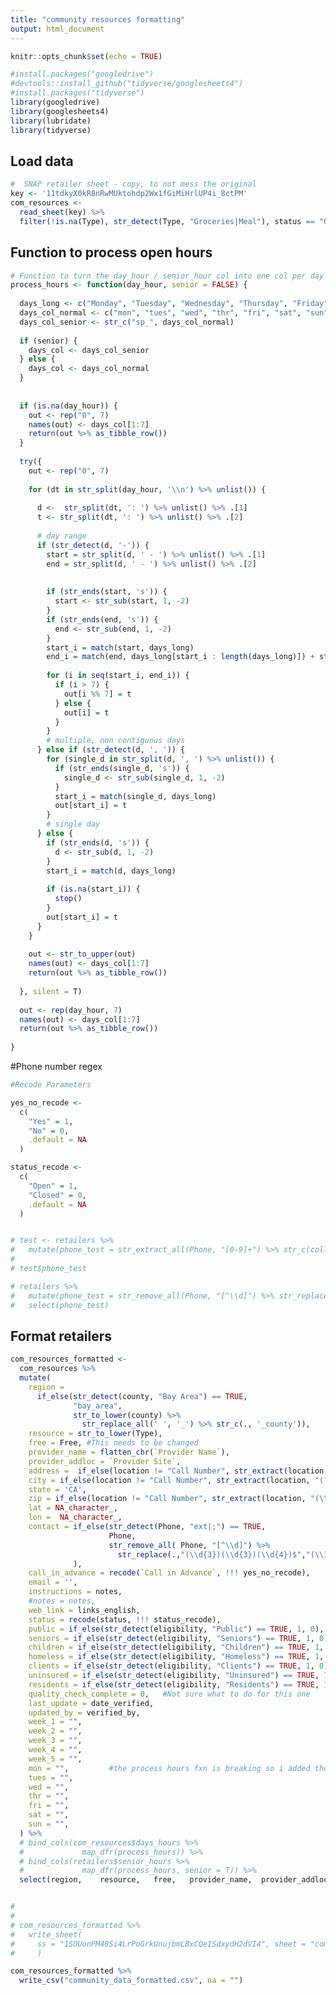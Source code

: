```yaml
---
title: "community resources formatting"
output: html_document
---
```


```r
knitr::opts_chunk$set(echo = TRUE)

#install.packages("googledrive")
#devtools::install_github("tidyverse/googlesheets4")
#install.packages("tidyverse")
library(googledrive)
library(googlesheets4)
library(lubridate)
library(tidyverse)

```

## Load data

```r
#  SNAP retailer sheet - copy, to not mess the original
key <- '11tdkyX0kR8nRwMUktohdp2Wx1fGiMiHrlUP4i_8ctPM'
com_resources <- 
  read_sheet(key) %>% 
  filter(!is.na(Type), str_detect(Type, "Groceries|Meal"), status == "Open") # removes rows without a Type
```

## Function to process open hours

```r
# Function to turn the day_hour / senior_hour col into one col per day 
process_hours <- function(day_hour, senior = FALSE) {
  
  days_long <- c("Monday", "Tuesday", "Wednesday", "Thursday", "Friday", "Saturday", "Sunday", "Monday", "Tuesday", "Wednesday", "Thursday", "Friday", "Saturday", "Sunday")
  days_col_normal <- c("mon", "tues", "wed", "thr", "fri", "sat", "sun", "mon", "tues", "wed", "thr", "fri", "sat", "sun")
  days_col_senior <- str_c("sp_", days_col_normal)
  
  if (senior) {
    days_col <- days_col_senior
  } else {
    days_col <- days_col_normal
  }
  
  
  if (is.na(day_hour)) {
    out <- rep("0", 7)
    names(out) <- days_col[1:7]
    return(out %>% as_tibble_row())
  }
  
  try({
    out <- rep("0", 7)
    
    for (dt in str_split(day_hour, '\\n') %>% unlist()) {
      
      d <-  str_split(dt, ': ') %>% unlist() %>% .[1]
      t <- str_split(dt, ': ') %>% unlist() %>% .[2]
      
      # day range
      if (str_detect(d, '-')) {
        start = str_split(d, ' - ') %>% unlist() %>% .[1]
        end = str_split(d, ' - ') %>% unlist() %>% .[2]
        
        
        if (str_ends(start, 's')) {
          start <- str_sub(start, 1, -2)
        }
        if (str_ends(end, 's')) {
          end <- str_sub(end, 1, -2)
        }
        start_i = match(start, days_long)
        end_i = match(end, days_long[start_i : length(days_long)]) + start_i - 1
        
        for (i in seq(start_i, end_i)) {
          if (i > 7) {
            out[i %% 7] = t
          } else {
            out[i] = t
          }
        }
        # multiple, non contiguous days
      } else if (str_detect(d, ', ')) {
        for (single_d in str_split(d, ', ') %>% unlist()) {
          if (str_ends(single_d, 's')) {
            single_d <- str_sub(single_d, 1, -2)
          }
          start_i = match(single_d, days_long)
          out[start_i] = t
        }
        # single day
      } else {
        if (str_ends(d, 's')) {
          d <- str_sub(d, 1, -2)
        }
        start_i = match(d, days_long)
        
        if (is.na(start_i)) {
          stop()
        }
        out[start_i] = t
      }
    }
    
    out <- str_to_upper(out)
    names(out) <- days_col[1:7]
    return(out %>% as_tibble_row())
    
  }, silent = T)
  
  out <- rep(day_hour, 7)
  names(out) <- days_col[1:7]
  return(out %>% as_tibble_row())
  
}


```

#Phone number regex

```r

#Recode Parameters 

yes_no_recode <- 
  c(
    "Yes" = 1,
    "No" = 0,
    .default = NA
  )

status_recode <- 
  c(
    "Open" = 1,
    "Closed" = 0,
    .default = NA
  )


# test <- retailers %>% 
#   mutate(phone_test = str_extract_all(Phone, "[0-9]+") %>% str_c(collapse = " ")) 
# 
# test$phone_test

# retailers %>% 
#   mutate(phone_test = str_remove_all(Phone, "[^\\d]") %>% str_replace(.,"(\\d{3})(\\d{3})(\\d{4})$","(\\1) \\2-\\3")) %>% 
#   select(phone_test)

```


## Format retailers

```r
com_resources_formatted <- 
  com_resources %>% 
  mutate(
    region = 
      if_else(str_detect(county, "Bay Area") == TRUE,
              "bay_area",
              str_to_lower(county) %>%
                str_replace_all(' ', '_') %>% str_c(., '_county')),
    resource = str_to_lower(Type), 
    free = Free, #This needs to be changed
    provider_name = flatten_chr(`Provider Name`),
    provider_addloc = `Provider Site`,
    address =  if_else(location != "Call Number", str_extract(location, "^(.+?),"), NA_character_),
    city = if_else(location != "Call Number", str_extract(location, "(?<=\\, )\\b.*\\b(?=,)"), NA_character_),
    state = 'CA',
    zip = if_else(location != "Call Number", str_extract(location, "(\\d+)[^\\d]*$"), NA_character_),
    lat = NA_character_,
    lon =  NA_character_,
    contact = if_else(str_detect(Phone, "ext|;") == TRUE, 
                      Phone, 
                      str_remove_all( Phone, "[^\\d]") %>%
                        str_replace(.,"(\\d{3})(\\d{3})(\\d{4})$","(\\1) \\2-\\3")
              ), 
    call_in_advance = recode(`Call in Advance`, !!! yes_no_recode),
    email = '',
    instructions = notes,
    #notes = notes,
    web_link = links_english,
    status = recode(status, !!! status_recode),
    public = if_else(str_detect(eligibility, "Public") == TRUE, 1, 0),
    seniors = if_else(str_detect(eligibility, "Seniors") == TRUE, 1, 0),
    children = if_else(str_detect(eligibility, "Children") == TRUE, 1, 0),
    homeless = if_else(str_detect(eligibility, "Homeless") == TRUE, 1, 0),
    clients = if_else(str_detect(eligibility, "Clients") == TRUE, 1, 0), 
    uninsured = if_else(str_detect(eligibility, "Uninsured") == TRUE, 1, 0), 
    residents = if_else(str_detect(eligibility, "Residents") == TRUE, 1, 0), 
    quality_check_complete = 0,   #Not sure what to do for this one 
    last_update = date_verified, 
    updated_by = verified_by,
    week_1 = "",
    week_2 = "",
    week_3 = "",
    week_4 = "",
    week_5 = "",
    mon = "",         #the process hours fxn is breaking so i added these in 
    tues = "",
    wed = "",
    thr = "",
    fri = "",
    sat = "",
    sun = "",
  ) %>%
  # bind_cols(com_resources$days_hours %>%
  #             map_dfr(process_hours)) %>%
  # bind_cols(retailers$senior_hours %>%
  #             map_dfr(process_hours, senior = T)) %>% 
  select(region,	resource,	free,	provider_name,	provider_addloc,	address,	city,	state,	zip,	lat,	lon,	contact,	call_in_advance,	email,	instructions,	web_link,	status,	mon,	tues,	wed,	thr,	fri,	sat,	sun,	public,	seniors,	children,	homeless,	clients,	uninsured,	residents,	quality_check_complete,	last_update,	updated_by,	week_1,	week_2,	week_3,	week_4,	week_5)


# 
# 
# com_resources_formatted %>% 
#   write_sheet(
#     ss = "1SOUonPM40Si4LrPoGrkUnujbmLBxCQe1SdxydH2dVI4", sheet = "com_resources_test"
#     ) 

com_resources_formatted %>% 
  write_csv("community_data_formatted.csv", na = "")

```




